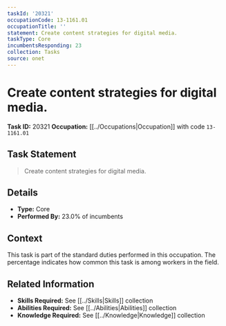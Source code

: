 ```yaml
---
taskId: '20321'
occupationCode: 13-1161.01
occupationTitle: ''
statement: Create content strategies for digital media.
taskType: Core
incumbentsResponding: 23
collection: Tasks
source: onet
---
```

# Create content strategies for digital media.

**Task ID:** 20321
**Occupation:** [[../Occupations|Occupation]] with code `13-1161.01`

## Task Statement

> Create content strategies for digital media.

## Details

- **Type:** Core
- **Performed By:** 23.0% of incumbents

## Context

This task is part of the standard duties performed in this occupation. The percentage indicates how common this task is among workers in the field.

## Related Information

- **Skills Required:** See [[../Skills|Skills]] collection
- **Abilities Required:** See [[../Abilities|Abilities]] collection
- **Knowledge Required:** See [[../Knowledge|Knowledge]] collection
